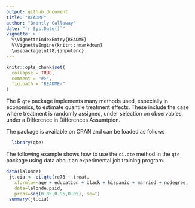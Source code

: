 ```yaml
---
output: github_document
title: "README"
author: "Brantly Callaway"
date: "`r Sys.Date()`"
vignette: >
  %\VignetteIndexEntry{README}
  %\VignetteEngine{knitr::rmarkdown}
  \usepackage[utf8]{inputenc}
---
```


<!-- README.md is generated from README.Rmd. Please edit that file -->

```r
knitr::opts_chunk$set(
  collapse = TRUE,
  comment = "#>",
  fig.path = "README-"
)
```

The R `qte` package implements many methods used, especially in economics, to estimate quantile treatment effects.  These include the case where treatment is randomly assigned, under selection on observables, under a Difference in Differences Assumtpion.

The package is available on CRAN and can be loaded as follows
```r
  library(qte)
```

The following example shows how to use the `ci.qte` method in the `qte` package using data about an experimental job training program.

```r
data(lalonde)
 jt.cia <- ci.qte(re78 ~ treat,
   xformla=~age + education + black + hispanic + married + nodegree,
   data=lalonde.psid,
   probs=seq(0.05,0.95,0.05), se=T)
 summary(jt.cia)
```